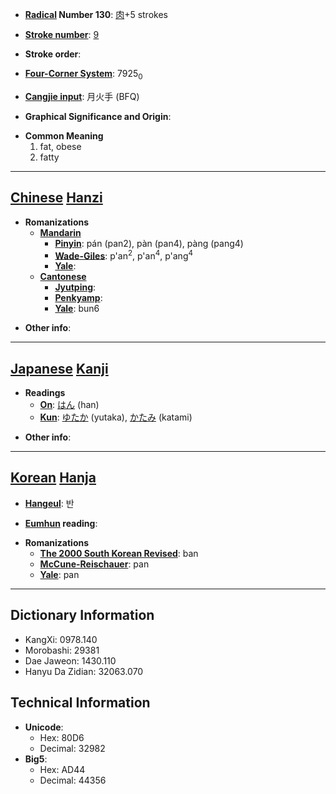 * '''[[Wiktionary:Chinese radical index| Radical]] Number 130''': [[Wiktionary:Chinese radical index 肉|肉]]+5 strokes

* '''[[Wiktionary:Chinese total strokes index|Stroke number]]''': [[Wiktionary:Chinese total strokes index 9|9]]

* '''Stroke order''': 

* '''[[Wiktionary:Chinese four corner index|Four-Corner System]]''': 7925<sub>0</sub>

* '''[[Wiktionary:Chinese Cangjie index|Cangjie input]]''': 月火手 (BFQ)

* '''Graphical Significance and Origin''': 

* '''Common Meaning'''
*#fat, obese
*# fatty


----

== [[Chinese]] [[Hanzi]] ==

* '''Romanizations'''
** '''[[Mandarin]]'''
*** '''[[Pinyin]]''': pán (pan2), pàn (pan4), pàng (pang4)
*** '''[[Wade-Giles]]''': p'an<sup>2</sup>, p'an<sup>4</sup>, p'ang<sup>4</sup>
*** '''[[Yale]]''': 
** '''[[Cantonese]]'''
*** '''[[Jyutping]]''':
*** '''[[Penkyamp]]''': 
*** '''[[Yale]]''': bun6

* '''Other info''': 

----

== [[Japanese]] [[Kanji]] ==

* '''Readings'''
** '''[[On]]''': [[はん]] (han)
** '''[[Kun]]''': [[ゆたか]] (yutaka), [[かたみ]] (katami)

* '''Other info''':  

----

== [[Korean]] [[Hanja]] ==

* '''[[Hangeul]]''': 반

* '''[[Eumhun]] reading''': 

* '''Romanizations'''
** '''[[The 2000 South Korean Revised Romanization|The 2000 South Korean Revised]]''': ban
** '''[[McCune-Reischauer]]''': pan
** '''[[Yale]]''': pan

----

== Dictionary Information ==

* KangXi: 0978.140
* Morobashi: 29381
* Dae Jaweon: 1430.110
* Hanyu Da Zidian: 32063.070

== Technical Information ==

* '''Unicode''':
** Hex: 80D6
** Decimal: 32982
* '''Big5''':
** Hex: AD44
** Decimal: 44356